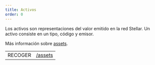 ```yaml
---
title: Activos
order: 0
---
```



Los activos son representaciones del valor emitido en la red Stellar. Un activo consiste en un tipo, código y emisor.

Más información sobre [assets](../../../../../learn/glossary.mdx#asset).

<EndpointsTable title="Endpoints">

|         |                                          |
| ------- | ---------------------------------------- |
| RECOGER | [/assets](../../list-all-assets.api.mdx) |

</EndpointsTable>
